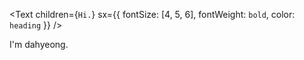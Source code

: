 <Text
  children={`Hi.`}
  sx={{ fontSize: [4, 5, 6], fontWeight: `bold`, color: `heading` }}
/>

I'm dahyeong.
